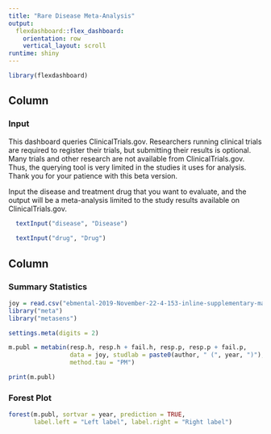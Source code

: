 ```yaml
---
title: "Rare Disease Meta-Analysis"
output: 
  flexdashboard::flex_dashboard:
    orientation: row
    vertical_layout: scroll
runtime: shiny
---
```


```r
library(flexdashboard)
```

Column {data-width=350}
-----------------------------------------------------------------------

### Input

  This dashboard queries ClinicalTrials.gov. Researchers running clinical trials are required to register their trials, but submitting their results is optional. Many trials and other research are not available from ClinicalTrials.gov. Thus, the querying tool is very limited in the studies it uses for analysis. Thank you for your patience with this beta version.
  
  Input the disease and treatment drug that you want to evaluate, and the output will be a meta-analysis limited to the study results available on ClinicalTrials.gov.
  
```r
  textInput("disease", "Disease")
  
  textInput("drug", "Drug")
```
  


Column {data-width=650}
-----------------------------------------------------------------------

### Summary Statistics

```r
joy = read.csv("ebmental-2019-November-22-4-153-inline-supplementary-material-1.txt")
library("meta")
library("metasens")

settings.meta(digits = 2)

m.publ = metabin(resp.h, resp.h + fail.h, resp.p, resp.p + fail.p,
                 data = joy, studlab = paste0(author, " (", year, ")"),
                 method.tau = "PM")

print(m.publ)

```

### Forest Plot

```r

forest(m.publ, sortvar = year, prediction = TRUE,
       label.left = "Left label", label.right = "Right label")

```

